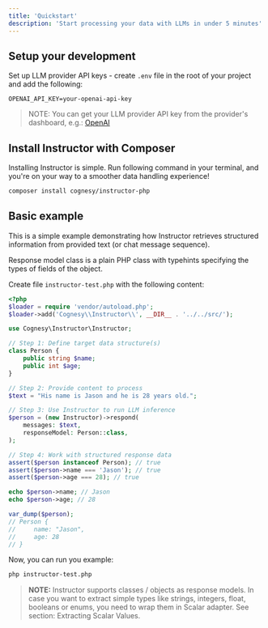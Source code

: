 ```yaml
---
title: 'Quickstart'
description: 'Start processing your data with LLMs in under 5 minutes'
---
```


## Setup your development

Set up LLM provider API keys - create `.env` file in the root of your project and add the following:

```env
OPENAI_API_KEY=your-openai-api-key
```

> NOTE: You can get your LLM provider API key from the provider's dashboard, e.g.:
> [OpenAI](https://platform.openai.com/)

## Install Instructor with Composer

Installing Instructor is simple. Run following command in your terminal, and you're on your way to a smoother data handling experience!

```bash
composer install cognesy/instructor-php
```


## Basic example

This is a simple example demonstrating how Instructor retrieves structured information from provided text (or chat message sequence).

Response model class is a plain PHP class with typehints specifying the types of fields of the object.

Create file `instructor-test.php` with the following content:

```php
<?php
$loader = require 'vendor/autoload.php';
$loader->add('Cognesy\\Instructor\\', __DIR__ . '../../src/');

use Cognesy\Instructor\Instructor;

// Step 1: Define target data structure(s)
class Person {
    public string $name;
    public int $age;
}

// Step 2: Provide content to process
$text = "His name is Jason and he is 28 years old.";

// Step 3: Use Instructor to run LLM inference
$person = (new Instructor)->respond(
    messages: $text,
    responseModel: Person::class,
);

// Step 4: Work with structured response data
assert($person instanceof Person); // true
assert($person->name === 'Jason'); // true
assert($person->age === 28); // true

echo $person->name; // Jason
echo $person->age; // 28

var_dump($person);
// Person {
//     name: "Jason",
//     age: 28
// }
```

Now, you can run you example:

```bash
php instructor-test.php
```

> **NOTE:** Instructor supports classes / objects as response models. In case you want to extract
> simple types like strings, integers, float, booleans or enums, you need to wrap them in Scalar adapter.
> See section: Extracting Scalar Values.


